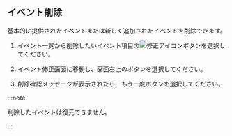 ## イベント削除

基本的に提供されたイベントまたは新しく追加されたイベントを削除できます。 

1. イベント一覧から削除したいイベント項目の![修正アイコン](/img/ico-edit.svg)ボタンを選択してください。 

2. イベント修正画面に移動し、画面右上の<Cmdname sid="delete" className="uitext" />ボタンを選択してください。

3. 削除確認メッセージが表示されたら、もう一度<Cmdname sid="delete" className="uitext" />ボタンを選択してください。

:::note

削除したイベントは復元できません。

:::
